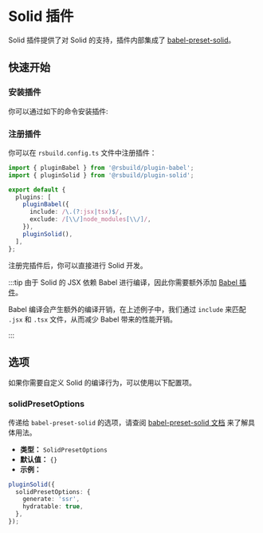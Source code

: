 # Solid 插件


<SourceCode href="https://github.com/web-infra-dev/rsbuild/tree/main/packages/plugin-solid" />

Solid 插件提供了对 Solid 的支持，插件内部集成了 [babel-preset-solid](https://github.com/solidjs/solid/tree/main/packages/babel-preset-solid)。

## 快速开始

### 安装插件

你可以通过如下的命令安装插件:


<PackageManagerTabs command="add @rsbuild/plugin-babel @rsbuild/plugin-solid -D" />

### 注册插件

你可以在 `rsbuild.config.ts` 文件中注册插件：

```ts title="rsbuild.config.ts"
import { pluginBabel } from '@rsbuild/plugin-babel';
import { pluginSolid } from '@rsbuild/plugin-solid';

export default {
  plugins: [
    pluginBabel({
      include: /\.(?:jsx|tsx)$/,
      exclude: /[\\/]node_modules[\\/]/,
    }),
    pluginSolid(),
  ],
};
```

注册完插件后，你可以直接进行 Solid 开发。

:::tip
由于 Solid 的 JSX 依赖 Babel 进行编译，因此你需要额外添加 [Babel 插件](/plugins/list/plugin-babel)。

Babel 编译会产生额外的编译开销，在上述例子中，我们通过 `include` 来匹配 `.jsx` 和 `.tsx` 文件，从而减少 Babel 带来的性能开销。

:::

## 选项

如果你需要自定义 Solid 的编译行为，可以使用以下配置项。

### solidPresetOptions

传递给 `babel-preset-solid` 的选项，请查阅 [babel-preset-solid 文档](https://www.npmjs.com/package/babel-preset-solid) 来了解具体用法。

- **类型：** `SolidPresetOptions`
- **默认值：** `{}`
- **示例：**

```ts
pluginSolid({
  solidPresetOptions: {
    generate: 'ssr',
    hydratable: true,
  },
});
```
